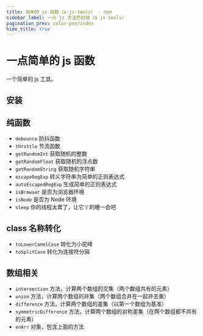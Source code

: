 ```yaml
---
title: 简单的 js 函数（a-js-tools） - npm
sidebar_label: 一点 js 方法的封装（a js tools）
pagination_prev: color-pen/index
hide_title: true
---
```


# 一点简单的 js 函数

<PackageInfo packageName="a-js-tools" />

一个简单的 js 工具。

## 安装

<InstallInfo name="a-js-tools" />

## 纯函数

- `debounce` 防抖函数
- `throttle` 节流函数
- `getRandomInt` 获取随机的整数
- `getRandomFloat` 获取随机的浮点数
- `getRandomString` 获取随机字符串
- `escapeRegExp` 转义字符串为简单的正则表达式
- `autoEscapedRegExp` 生成简单的正则表达式
- `isBrowser` 是否为浏览器环境
- `isNode` 是否为 Node 环境
- `sleep` 你的线程太累了，让它丫的睡一会吧

## class 名称转化

- `toLowerCamelCase` 转化为小驼峰
- `toSplitCase` 转化为连接符分隔

## 数组相关

- `intersection` 方法，计算两个数组的交集（两个数组共有的元素）
- `union` 方法，计算两个数组的并集（两个数组合并在一起并去重）
- `difference` 方法，计算两个数组的差集（以第一个数组为基准）
- `symmetricDifference` 方法，计算两个数组的对称差集（在两个数组都不共有的元素）
- `enArr` 对象，包含上面的方法
